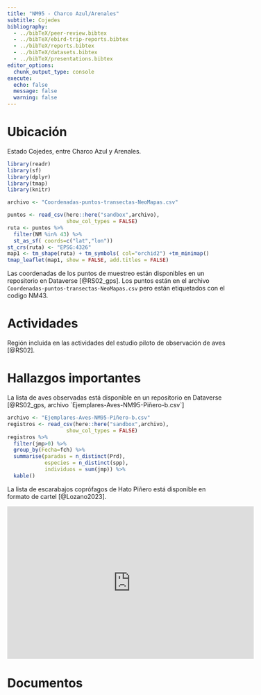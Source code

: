 ```yaml
---
title: "NM95 - Charco Azul/Arenales"
subtitle: Cojedes
bibliography: 
  - ../bibTeX/peer-review.bibtex
  - ../bibTeX/ebird-trip-reports.bibtex
  - ../bibTeX/reports.bibtex
  - ../bibTeX/datasets.bibtex
  - ../bibTeX/presentations.bibtex
editor_options: 
  chunk_output_type: console
execute:
  echo: false 
  message: false
  warning: false
---
```


# Ubicación

Estado Cojedes, entre Charco Azul y Arenales.

```r
library(readr)
library(sf)
library(dplyr)
library(tmap)
library(knitr)

archivo <- "Coordenadas-puntos-transectas-NeoMapas.csv"

puntos <- read_csv(here::here("sandbox",archivo),
                   show_col_types = FALSE)
ruta <- puntos %>% 
  filter(NM %in% 43) %>%
  st_as_sf( coords=c("lat","lon"))
st_crs(ruta) <- "EPSG:4326"
map1 <- tm_shape(ruta) + tm_symbols( col="orchid2") +tm_minimap()
tmap_leaflet(map1, show = FALSE, add.titles = FALSE)
```

Las coordenadas de los puntos de muestreo están disponibles en un repositorio en Dataverse [@RS02_gps]. Los puntos están en el archivo `Coordenadas-puntos-transectas-NeoMapas.csv` pero están etiquetados con el codigo NM43.


# Actividades

Región incluida en las actividades del estudio piloto de observación de aves [@RS02].

# Hallazgos importantes

La lista de aves observadas está disponible en un repositorio en Dataverse [@RS02_gps, archivo `Ejemplares-Aves-NM95-Piñero-b.csv`]

```r
archivo <- "Ejemplares-Aves-NM95-Piñero-b.csv"
registros <- read_csv(here::here("sandbox",archivo),
                   show_col_types = FALSE)
registros %>% 
  filter(jmp>0) %>% 
  group_by(Fecha=fch) %>% 
  summarise(paradas = n_distinct(Prd),
            especies = n_distinct(spp), 
            individuos = sum(jmp)) %>%
  kable()
```

La lista de escarabajos coprófagos de Hato Piñero está disponible en formato de cartel [@Lozano2023].

<iframe src="https://widgets.figshare.com/articles/23798841/embed?show_title=1" width="568" height="351" allowfullscreen frameborder="0"></iframe>

# Documentos

::: {#refs}
:::

